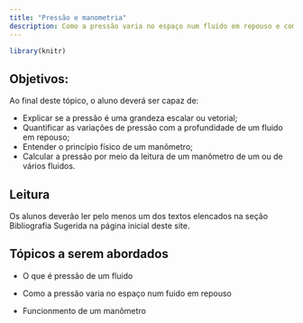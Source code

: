 ```yaml
---
title: "Pressão e manometria"
description: Como a pressão varia no espaço num fluido em repouso e como medimos seu valor.
---
```



```r
library(knitr)
```

## Objetivos: 

Ao final deste tópico, o aluno deverá ser capaz de:

- Explicar se a pressão é uma grandeza escalar ou vetorial;
- Quantificar as variações de pressão com a profundidade de um fluido em repouso;
- Entender o princípio físico de um manômetro;
- Calcular a pressão por meio da leitura de um manômetro de um ou de vários fluidos.

## Leitura

Os alunos deverão ler pelo menos um dos textos elencados na seção Bibliografia Sugerida na página inicial deste site. 

## Tópicos a serem abordados

- O que é pressão de um fluido

- Como a pressão varia no espaço num fuido em repouso

- Funcionmento de um manômetro

